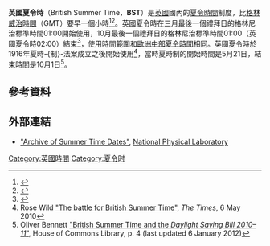 {{infobox time zone
 | caption                = {{legend|#b7ec6d|英國夏令時}}
 | offset                 = +01:00
 | dst use                = only
 | initials     = BST
 | dst initials = BST
 | standard time initials = GMT
 | daylight time initials = GMT-UK
 | non dst initials       = [[格林威治時間|格林威治時間]]
}}
{{time zones of Europe}}
'''英國夏令時'''（British Summer Time，'''BST'''）是[[英國|英國]]國內的[[夏令時間|夏令時間]]制度，比[[格林威治時間|格林威治時間]]（GMT）要早一個小時<ref>{{UK-LEG|title=Summer Time Act 1972|path=ukpga/1972/6}}</ref><ref>{{UK-LEG|title=Interpretation Act 1978|path=ukpga/1978/30}}</ref>。英國夏令時在三月最後一個禮拜日的格林尼治標準時間01:00開始使用，10月最後一個禮拜日的格林尼治標準時間01:00（英國夏令時02:00）結束<ref>{{cite web|url=http://www.npl.co.uk/educate-explore/what-is-time/summer-time|title=Summer Time Dates|publisher=National Physical Laboratory|accessdate=2013-04-02}}</ref>，使用時間範圍和[[歐洲中部夏令時間|歐洲中部夏令時間]]相同。英國夏令時於1916年夏時-{制}-法案成立之後開始使用<ref>Rose Wild [http://www.timesonline.co.uk/tol/news/science/eureka/article7116035.ece "The battle for British Summer Time"], ''The Times'', 6 May 2010</ref>，當時夏時制的開始時間是5月21日，結束時間是10月1日<ref>Oliver Bennett [http://www.parliament.uk/briefing-papers/SN03796.pdf "British Summer Time and the ''Daylight Saving Bill 2010–11''"], House of Commons Library, p. 4 (last updated 6 January 2012)</ref>。

== 參考資料 ==
{{Reflist}}
== 外部連結 ==
* [https://web.archive.org/web/20160903183038/http://www.npl.co.uk/educate-explore/what-is-time/archive-of-summer-time-dates-1916-2006 "Archive of Summer Time Dates"], [[National_Physical_Laboratory_(United_Kingdom)|National Physical Laboratory]]

[[Category:英國時間|Category:英國時間]]
[[Category:夏令时|Category:夏令时]]